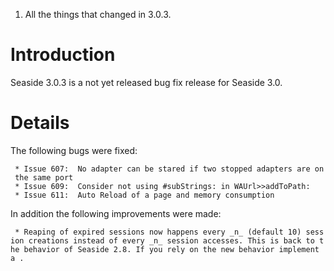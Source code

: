 # All the things that changed in 3.0.3.

= Introduction =
Seaside 3.0.3 is a not yet released bug fix release for Seaside 3.0.


= Details =

The following bugs were fixed:
  * Issue 607: 	No adapter can be stared if two stopped adapters are on the same port
  * Issue 609: 	Consider not using #subStrings: in WAUrl>>addToPath:
  * Issue 611:	Auto Reload of a page and memory consumption

In addition the following improvements were made:
  * Reaping of expired sessions now happens every _n_ (default 10) session creations instead of every _n_ session accesses. This is back to the behavior of Seaside 2.8. If you rely on the new behavior implement a {{{WACacheReapingStrategy}}}.